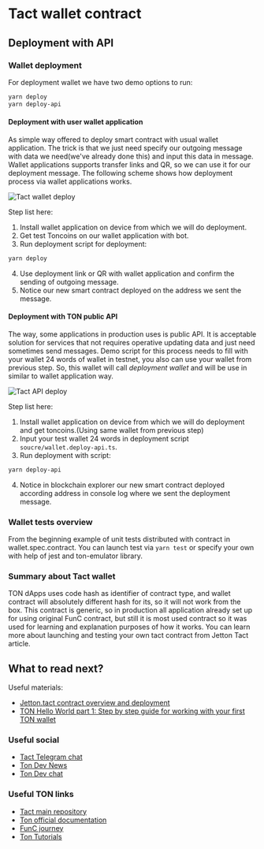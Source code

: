 # Tact wallet contract
## Deployment with API


### Wallet deployment

For deployment wallet we have two demo options to run:

```bash
yarn deploy
yarn deploy-api
```

#### Deployment with user wallet application

As simple way offered to deploy smart contract with usual wallet application. The trick is that we just need specify our outgoing message with data we need(we've already done this) and input this data in message.
Wallet applications supports transfer links and QR, so we can use it for our deployment message.
The following scheme shows how deployment process via wallet applications works.

![Tact wallet deploy](public/tact-wallet/tact-deployment-1.png)

Step list here:
1. Install wallet application on device from which we will do deployment.
2. Get test Toncoins on our wallet application with bot.
3. Run deployment script for deployment:
```bash
yarn deploy
```
4. Use deployment link or QR with wallet application and confirm the sending of outgoing message.
5. Notice our new smart contract deployed on the address we sent the message.

#### Deployment with TON public API 

The way, some applications in production uses is public API. It is acceptable solution for services that not requires operative updating data and just need sometimes send messages.
Demo script for this process needs to fill with your wallet 24 words of wallet in testnet, you also can use your wallet from previous step.
So, this wallet will call _deployment wallet_ and will be use in similar to wallet application way.

![Tact API deploy](public/tact-wallet/tact-deployment-2.png)

Step list here:
1. Install wallet application on device from which we will do deployment and get toncoins.(Using same wallet from previous step)
2. Input your test wallet 24 words in deployment script `soucre/wallet.deploy-api.ts`.
3. Run deployment with script:
```bash
yarn deploy-api
```
4. Notice in blockchain explorer our new smart contract deployed according address in console log where we sent the deployment message.

### Wallet tests overview

From the beginning example of unit tests distributed with contract in wallet.spec.contract.
You can launch test via `yarn test` or specify your own with help of jest and ton-emulator library.


### Summary about Tact wallet

TON dApps uses code hash as identifier of contract type, and wallet contract will absolutely different hash for its, so it will not work from the box.
This contract is generic, so in production all application already set up for using original FunC contract, but still it is most used contract so it was used for learning and explanation purposes of how it works.
You can learn more about launching and testing your own tact contract from Jetton Tact article.

## What to read next?

Useful materials:
* [Jetton.tact contract overview and deployment](../jetton/jetton-1)
* [TON Hello World part 1: Step by step guide for working with your first TON wallet](https://ton-community.github.io/tutorials/01-wallet/)

### Useful social
* [Tact Telegram chat](https://t.me/tactlang)
* [Ton Dev News](https://t.me/tondevnews)
* [Ton Dev chat](https://t.me/tondev_eng)

### Useful TON links
* [Tact main repository](https://github.com/ton-core/tact)
* [Ton official documentation](https://ton.org/docs/)
* [FunC journey](https://blog.ton.org/func-journey)
* [Ton Tutorials](https://ton-community.github.io/tutorials/01-wallet/)
